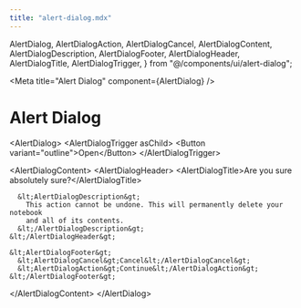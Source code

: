 ```yaml
---
title: "alert-dialog.mdx"
---
```



  AlertDialog,
  AlertDialogAction,
  AlertDialogCancel,
  AlertDialogContent,
  AlertDialogDescription,
  AlertDialogFooter,
  AlertDialogHeader,
  AlertDialogTitle,
  AlertDialogTrigger,
} from "@/components/ui/alert-dialog";


&lt;Meta title="Alert Dialog" component={AlertDialog} /&gt;

# Alert Dialog

&lt;AlertDialog&gt;
  &lt;AlertDialogTrigger asChild&gt;
    &lt;Button variant="outline"&gt;Open&lt;/Button&gt;
  &lt;/AlertDialogTrigger&gt;

  &lt;AlertDialogContent&gt;
    &lt;AlertDialogHeader&gt;
      &lt;AlertDialogTitle&gt;Are you sure absolutely sure?&lt;/AlertDialogTitle&gt;

      &lt;AlertDialogDescription&gt;
        This action cannot be undone. This will permanently delete your notebook
        and all of its contents.
      &lt;/AlertDialogDescription&gt;
    &lt;/AlertDialogHeader&gt;

    &lt;AlertDialogFooter&gt;
      &lt;AlertDialogCancel&gt;Cancel&lt;/AlertDialogCancel&gt;
      &lt;AlertDialogAction&gt;Continue&lt;/AlertDialogAction&gt;
    &lt;/AlertDialogFooter&gt;

  &lt;/AlertDialogContent&gt;
&lt;/AlertDialog&gt;
